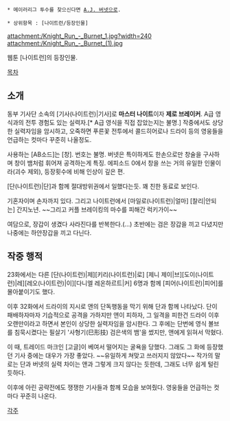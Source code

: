  * 메이러리그 투수를 찾으신다면 [[A.J. 버넷]]으로.

 * 상위항목 : [나이트런/등장인물]

attachment:/Knight_Run_-_Burnet_1.jpg?width=240 attachment:/Knight_Run_-_Burnet_(1).jpg

웹툰 [나이트런]의 등장인물.

[[목차]]

== 소개 ==
동부 기사단 소속의 [기사(나이트런)|기사]로 '''마스터 나이트'''이자 '''제로 브레이커'''. A급 영식과의 전투 경험도 있는 실력자.[* A급 영식을 직접 잡았는지는 불명.] 작중에서도 상당한 실력자임을 암시하고, 오죽하면 푸른꽃 전투에서 콜드히어로나 드라이 등의 영웅들을 언급하는 컷마다 꾸준히 나올정도.

사용하는 [AB소드]는 [창]. 번호는 불명. 버넷은 특이하게도 한손으로만 창술을 구사하며 창이 뱀처럼 휘어져 공격하는게 특징. 에피소드 0에서 창을 쓰는 거의 유일한 인물이라(괴수 제외), 등장횟수에 비해 인상이 깊은 편.

[단(나이트런)|단]과 함께 절대방위권에서 일했다는듯. 꽤 친한 동료로 보인다.

기혼자이며 손자까지 있다. 그리고 나이트런에서 [마일로(나이트런)|얼마] [찰리|안되는] 간지노년. ~~그리고 커플 브레이킹의 마수를 피해간 럭키가이~~

여담으로, 장갑이 생겼다 사라진다를 반복한다.(…) 초반에는 검은 장갑을 끼고 다녔지만 나중에는 하얀장갑을 끼고 다닌다.

== 작중 행적 ==
23화에서는 다른 [단(나이트런)|제][키리(나이트런)|로] [제니 제이|브][도이(나이트런)|레][레오(나이트런)|이][다니엘 레온하르트|커] 6명과 함께 [피어(나이트런)|피어]를 몰아붙이기도 했다.

이후 32화에서 드라이의 지시로 앤의 단독행동을 막기 위해 단과 함께 나타났다. 단이 패배하자마자 기습적으로 공격을 가하지만 앤이 피하자, 그 일격을 피한건 드라이 이후 오랜만이라고 하면서 본인이 상당한 실력자임을 암시한다. 그 후에는 단번에 영식 볼브를 침묵시켰다는 필살기 '사형기(巳形技) 검은색의 뱀'을 썼지만, 앤에게 읽혀서 막혔다.

이 때, 트레이드 마크인 [고글]이 베여서 떨어지는 굴욕을 당했다. 그래도 그 화에 등장했던 기사 중에는 대우가 가장 좋았다. ~~유일하게 쳐맞고 쓰러지지 않았다~~ 작가의 말로는 단과 버넷의 실력 차이는 앤과 그렇게 크지 않다는 듯한데, 그래도 너무 쉽게 털린 듯하다.

이후에 아린 공략전에도 쟁쟁한 기사들과 함께 모습을 보여줬다. 영웅들을 언급하는 컷마다 꾸준히 나온다.



[[각주]]
